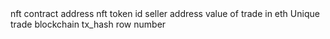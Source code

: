 <ParamField path="nft_contract_address">
nft contract address
</ParamField>
<ParamField path="nft_token_id">
nft token id
</ParamField>
<ParamField path="seller">
seller address
</ParamField>
<ParamField path="price">
value of trade in eth
</ParamField>
<ParamField path="tx_hash">
Unique trade blockchain tx_hash
</ParamField>
<ParamField path="rn">
row number
</ParamField>
